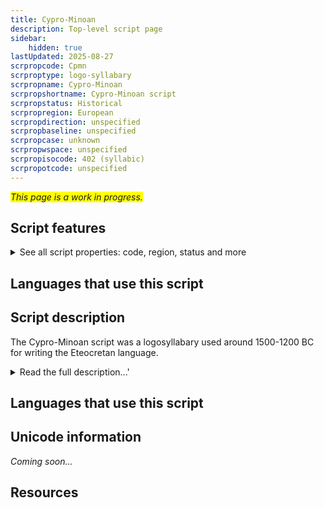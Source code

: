 ```yaml
---
title: Cypro-Minoan
description: Top-level script page
sidebar:
    hidden: true
lastUpdated: 2025-08-27
scrpropcode: Cpmn
scrproptype: logo-syllabary
scrpropname: Cypro-Minoan
scrpropshortname: Cypro-Minoan script
scrpropstatus: Historical
scrpropregion: European
scrpropdirection: unspecified
scrpropbaseline: unspecified
scrpropcase: unknown
scrpropwspace: unspecified
scrpropisocode: 402 (syllabic)
scrpropotcode: unspecified
---
```


<span style='background-color:yellow'>_This page is a work in progress._</span>


## Script features

<details>
<summary> See all script properties: code, region, status and more</summary>
<ScriptInfo />
</details>

## Languages that use this script

<WsList script='Cpmn' wsMax='5' />

## Script description

The Cypro-Minoan script was a logosyllabary used around 1500-1200 BC for writing the Eteocretan language.

<details>
<summary>Read the full description...'</summary>The name of the script reflects the possibilities that it derived from a Minoan script and is ancestral to the [Cypriot](/scrlang/script-cprt) script.
</details>

## Languages that use this script

<WsList script='Cpmn' wsMax='5' />

## Unicode information

_Coming soon..._

## Resources

<ScriptResources detailSummary='seemore' />

